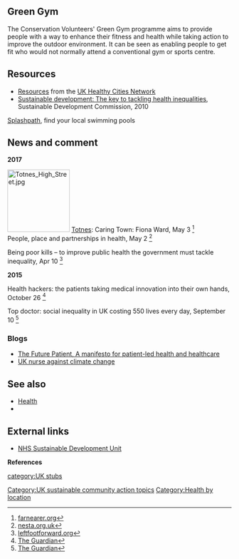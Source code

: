 {{TOCright}}{{PhotowantedCASwikiUK}}
{{topicl|[[United Kingdom]]|[[Health]]}}

== Green Gym ==

The Conservation Volunteers' Green Gym programme aims to provide people with a way to enhance their fitness and health while taking action to improve the outdoor environment. It can be seen as enabling people to get fit who would not normally attend a conventional gym or sports centre. {{W|Green Gym}}

== Resources ==
*[http://www.healthycities.org.uk/external-resources.php?s=78 Resources] from the [http://www.healthycities.org.uk/ UK Healthy Cities Network]
*[http://www.sd-commission.org.uk/publications.php?id=1053 Sustainable development: The key to tackling health inequalities], Sustainable Development Commission, 2010

{{Appsuk}}

[http://www.splashpath.com/ Splashpath], find your local swimming pools

== News and comment ==

'''2017'''

[[File:Totnes High Street.jpg|140px|left]]
[[Totnes]]: Caring Town: Fiona Ward, May 3 <ref>[http://www.farnearer.org/2017/05/caring-town-fiona-ward/ farnearer.org]</ref><br clear=left>

People, place and partnerships in health, May 2 <ref>[http://www.nesta.org.uk/blog/people-place-and-partnerships-health nesta.org.uk]</ref>

Being poor kills – to improve public health the government must tackle inequality, Apr 10 <ref>[https://leftfootforward.org/2017/04/being-poor-kills-to-improve-public-health-the-government-must-tackle-inequality/ leftfootforward.org]</ref>

'''2015'''

Health hackers: the patients taking medical innovation into their own hands, October 26 <ref>[http://www.theguardian.com/lifeandstyle/2015/oct/26/health-hackers-patients-taking-medical-innovation-into-own-hands The Guardian]</ref>

Top doctor: social inequality in UK costing 550 lives every day, September 10 <ref>[http://www.theguardian.com/society/2015/sep/10/doctor-social-inequality-uk-550-lives-every-day The Guardian]</ref>

=== Blogs ===
*[http://futurepatientblog.com/2014/10/04/the-future-patient-a-picture-of-patient-led-health-and-healthcare/ The Future Patient, A manifesto for patient-led health and healthcare]
*[http://redandblackuk.wordpress.com/ UK nurse against climate change]

== See also ==
*[[Health]]
*{{localtopicUK}}
== External links ==
*[http://www.sduhealth.org.uk/ NHS Sustainable Development Unit]


{{scaendmenu}}

'''References'''
{{Attrib sca ref|United Kingdom}}
<references/>

{{stub}}
[[category:UK stubs]]

[[Category:UK sustainable community action topics]]
[[Category:Health by location]]